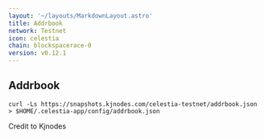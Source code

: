 ```yaml
---
layout: '~/layouts/MarkdownLayout.astro'
title: Addrbook
network: Testnet
icon: celestia
chain: blockspacerace-0
version: v0.12.1
---
```

## Addrbook

```
curl -Ls https://snapshots.kjnodes.com/celestia-testnet/addrbook.json > $HOME/.celestia-app/config/addrbook.json
```
Credit to Kjnodes